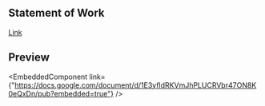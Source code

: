 
## Statement of Work

[Link](https://docs.google.com/document/d/1E3yfldRKVmJhPLUCRVbr47ON8K0eQxDn/edit?usp=sharing&ouid=105494760516855677949&rtpof=true&sd=true)

## Preview
<EmbeddedComponent link={"https://docs.google.com/document/d/1E3yfldRKVmJhPLUCRVbr47ON8K0eQxDn/pub?embedded=true"} />